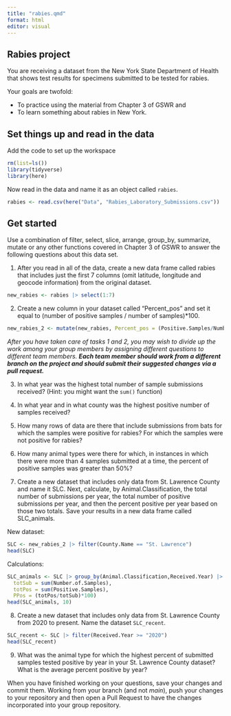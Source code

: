 ```yaml
---
title: "rabies.qmd"
format: html
editor: visual
---
```


## Rabies project

You are receiving a dataset from the New York State Department of Health that shows test results for specimens submitted to be tested for rabies.

Your goals are twofold:

-   To practice using the material from Chapter 3 of GSWR and
-   To learn something about rabies in New York.

## Set things up and read in the data

Add the code to set up the workspace

```r
rm(list=ls())
library(tidyverse)
library(here)
```

Now read in the data and name it as an object called `rabies`.

```r
rabies <- read.csv(here("Data", "Rabies_Laboratory_Submissions.csv"))
```

## Get started

Use a combination of filter, select, slice, arrange, group_by, summarize, mutate or any other functions covered in Chapter 3 of GSWR to answer the following questions about this data set.

1.  After you read in all of the data, create a new data frame called rabies that includes just the first 7 columns (omit latitude, longitude and geocode information) from the original dataset.

```r
new_rabies <- rabies |> select(1:7)
```

2.  Create a new column in your dataset called "Percent_pos" and set it equal to (number of positive samples / number of samples)\*100.

```r
new_rabies_2 <- mutate(new_rabies, Percent_pos = (Positive.Samples/Number.of.Samples)*100)
```

*After you have taken care of tasks 1 and 2, you may wish to divide up the work among your group members by assigning different questions to different team members. **Each team member should work from a different branch on the project and should submit their suggested changes via a pull request.***

3.  In what year was the highest total number of sample submissions received? (Hint: you might want the `sum()` function)

4.  In what year and in what county was the highest positive number of samples received?

5.  How many rows of data are there that include submissions from bats for which the samples were positive for rabies? For which the samples were not positive for rabies?

6.  How many animal types were there for which, in instances in which there were more than 4 samples submitted at a time, the percent of positive samples was greater than 50%?

7.  Create a new dataset that includes only data from St. Lawrence County and name it SLC. Next, calculate, by Animal.Classification, the total number of submissions per year, the total number of positive submissions per year, and then the percent positive per year based on those two totals. Save your results in a new data frame called SLC_animals.

New dataset:

```r
SLC <- new_rabies_2 |> filter(County.Name == "St. Lawrence")
head(SLC)
```

Calculations:

```r
SLC_animals <- SLC |> group_by(Animal.Classification,Received.Year) |> summarise(
  totSub = sum(Number.of.Samples), 
  totPos = sum(Positive.Samples), 
  PPos = (totPos/totSub)*100)
head(SLC_animals, 10)
```


8.  Create a new dataset that includes only data from St. Lawrence County from 2020 to present. Name the dataset `SLC_recent`.

```r
SLC_recent <- SLC |> filter(Received.Year >= "2020")
head(SLC_recent)
```


9.  What was the animal type for which the highest percent of submitted samples tested positive by year in your St. Lawrence County dataset? What is the average percent positive by year?

When you have finished working on your questions, save your changes and commit them. Working from your branch (and not *main*), push your changes to your repository and then open a Pull Request to have the changes incorporated into your group repository.
